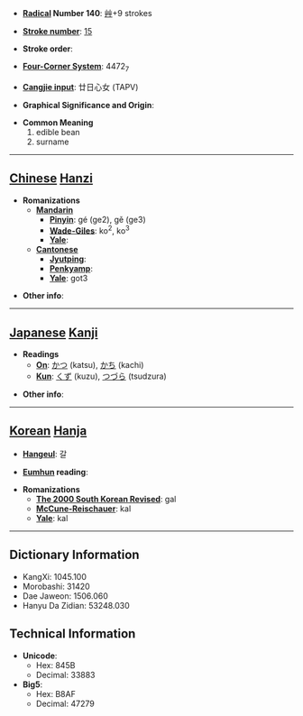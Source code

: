 * '''[[Wiktionary:Chinese radical index| Radical]] Number 140''': [[Wiktionary:Chinese radical index 艸|艸]]+9 strokes

* '''[[Wiktionary:Chinese total strokes index|Stroke number]]''': [[Wiktionary:Chinese total strokes index 15|15]]

* '''Stroke order''': 

* '''[[Wiktionary:Chinese four corner index|Four-Corner System]]''': 4472<sub>7</sub>

* '''[[Wiktionary:Chinese Cangjie index|Cangjie input]]''': 廿日心女 (TAPV)

* '''Graphical Significance and Origin''': 

* '''Common Meaning'''
*#edible bean
*# surname


----

== [[Chinese]] [[Hanzi]] ==

* '''Romanizations'''
** '''[[Mandarin]]'''
*** '''[[Pinyin]]''': gé (ge2), gě (ge3)
*** '''[[Wade-Giles]]''': ko<sup>2</sup>, ko<sup>3</sup>
*** '''[[Yale]]''': 
** '''[[Cantonese]]'''
*** '''[[Jyutping]]''':
*** '''[[Penkyamp]]''': 
*** '''[[Yale]]''': got3

* '''Other info''': 

----

== [[Japanese]] [[Kanji]] ==

* '''Readings'''
** '''[[On]]''': [[かつ]] (katsu), [[かち]] (kachi)
** '''[[Kun]]''': [[くず]] (kuzu), [[つづら]] (tsudzura)

* '''Other info''':  

----

== [[Korean]] [[Hanja]] ==

* '''[[Hangeul]]''': 갈

* '''[[Eumhun]] reading''': 

* '''Romanizations'''
** '''[[The 2000 South Korean Revised Romanization|The 2000 South Korean Revised]]''': gal
** '''[[McCune-Reischauer]]''': kal
** '''[[Yale]]''': kal

----

== Dictionary Information ==

* KangXi: 1045.100
* Morobashi: 31420
* Dae Jaweon: 1506.060
* Hanyu Da Zidian: 53248.030

== Technical Information ==

* '''Unicode''':
** Hex: 845B
** Decimal: 33883
* '''Big5''':
** Hex: B8AF
** Decimal: 47279